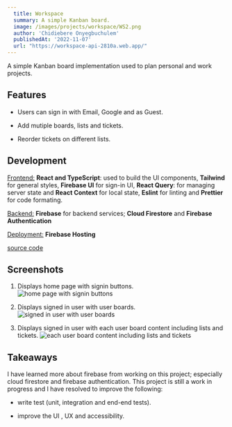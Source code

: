 ```yaml
---
  title: Workspace
  summary: A simple Kanban board.
  image: /images/projects/workspace/WS2.png
  author: 'Chidiebere Onyegbuchulem'
  publishedAt: '2022-11-07'
  url: "https://workspace-api-2810a.web.app/"
---
```


A simple Kanban board implementation used to plan personal and work projects.

## Features

- Users can sign in with Email, Google and as Guest.

- Add mutiple boards, lists and tickets.
- Reorder tickets on different lists.

## Development

<u>Frontend:</u> **React and TypeScript**: used to build the UI components,
**Tailwind** for general styles, **Firebase UI** for sign-in UI, **React
Query**: for managing server state and **React Context** for local state,
**Eslint** for linting and **Prettier** for code formating.

<u>Backend:</u> **Firebase** for backend services; **Cloud Firestore** and
**Firebase Authentication**

<u>Deployment:</u> **Firebase Hosting**

[source code](https://github.com/chidexebere/workspace)

## Screenshots

1. Displays home page with signin buttons.
   ![home page with signin buttons](/images/projects/workspace/WS1.png)

2. Displays signed in user with user boards.
   ![signed in user with user boards](/images/projects/workspace/WS2.png)

3. Displays signed in user with each user board content including lists and
   tickets.
   ![each user board content including lists and tickets](/images/projects/workspace/WS3.png)

## Takeaways

I have learned more about firebase from working on this project; especially
cloud firestore and firebase authentication. This project is still a work in
progress and I have resolved to improve the following:

- write test (unit, integration and end-end tests).

- improve the UI , UX and accessibility.
